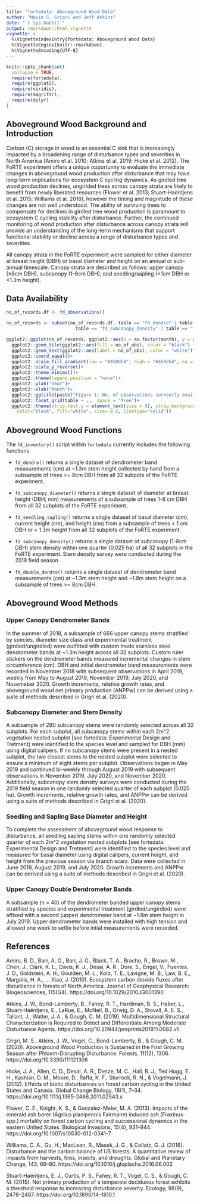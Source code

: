 ---
title: "fortedata: Aboveground Wood Data"
author: "Maxim S. Grigri and Jeff Atkins"
date: "`r Sys.Date()`"
output: rmarkdown::html_vignette
vignette: >
  %\VignetteIndexEntry{fortedata: Aboveground Wood Data}
  %\VignetteEngine{knitr::rmarkdown}
  %\VignetteEncoding{UTF-8}
---

```{r setup, include = FALSE}
knitr::opts_chunk$set(
  collapse = TRUE,
  require(fortedata),
  require(ggplot2),
  require(viridis),
  require(magrittr),
  require(dplyr)
)
```

## Aboveground Wood Background and Introduction

Carbon (C) storage in wood is an essential C sink that is increasingly impacted by a broadening range of disturbance types and severities in North America (Amiro et al. 2010; Atkins et al. 2019; Hicke et al. 2012). The FoRTE experiment offers a unique opportunity to evaluate the immediate changes in aboveground wood production after disturbance that may have long-term implications for ecosystem C cycling dynamics. As girdled tree wood production declines, ungirlded trees across canopy strata are likely to benefit from newly liberated resources (Flower et al. 2013; Stuart-Haëntjens et al. 2015; Williams et al. 2016), however the timing and magnitude of these changes are not well understood. The ability of surviving trees to compensate for declines in girdled tree wood production is paramount to ecosystem C cycling stability after disturbance. Further, the continued monitoring of wood production after disturbance across canopy strata will provide an understanding of the long-term mechanisms that support functional stability or decline across a range of disturbance types and severities.

All canopy strata in the FoRTE experiment were sampled for either diameter at breast height (DBH) or basal diameter and height on an annual or sub-annual timescale. Canopy strata are described as follows: upper canopy (≥8cm DBH), subcanopy (1-8cm DBH), and seedling/sapling (<1cm DBH or <1.3m height). 

## Data Availability

```{r observations, fig.height=8, fig.width=6, echo = FALSE, message=FALSE, warning=FALSE}
no_of_records.df <- fd_observations()

no_of_records <- subset(no_of_records.df, table == "fd_dendro" | table == "fd_subcanopy_diameter" | 
                          table == "fd_subcanopy_density" | table == "fd_seedling_sapling")

ggplot2::ggplot(no_of_records, ggplot2::aes(x = as.factor(month), y = as.integer(year), fill= no_of_obs)) +
  ggplot2::geom_tile(ggplot2::aes(fill = no_of_obs), color = "black") +
  ggplot2::geom_text(ggplot2::aes(label = no_of_obs), color = "white") +
  ggplot2::coord_equal()+
  ggplot2::scale_fill_gradient(low = "#450d54", high = "#450d54", na.value = 'white')+
  ggplot2::scale_y_reverse()+
  ggplot2::theme_minimal()+
  ggplot2::theme(legend.position = "none")+
  ggplot2::ylab("Year")+
  ggplot2::xlab("Month")+
  ggplot2::ggtitle(paste("Figure 1: No. of observations currently available \nin aboveground wood dataset as of:", Sys.Date()))+
  ggplot2::facet_grid(table ~ .,  space = "free")+
  ggplot2::theme(strip.text.y = element_text(size = 9), strip.background = element_rect(
    color="black", fill="white", size= 0.5, linetype="solid"))

```

## Aboveground Wood Functions

The `fd_inventory()` script within `fortedata` currently includes the following functions

* `fd_dendro()` returns a single dataset of dendrometer band measurements (cm) at ~1.3m stem height collected by hand from a subsample of trees >= 8cm DBH from all 32 subpots of the FoRTE experiment. 

* `fd_subcanopy_diameter()` returns a single dataset of diameter at breast height (DBH; mm) measurements of a subsample of trees 1-8 cm DBH from all 32 subplots of the FoRTE experiment. 

* `fd_seedling_sapling()` returns a single dataset of basal diameter (cm), current height (cm), and height (cm) from a subsample of trees < 1 cm DBH or < 1.3m height from all 32 subplots of the FoRTE experiment. 

* `fd_subcanopy_density()` returns a single dataset of subcanopy (1-8cm DBH) stem density within one quarter (0.025 ha) of all 32 subplots in the FoRTE experiment. Stem density survey were conducted during the 2019 field season.

* `fd_double_dendro()` returns a single dataset of dendrometer band measurements (cm) at ~1.3m stem height and ~1.8m stem height on a subsample of trees >= 8cm DBH.

## Aboveground Wood Methods 

### Upper Canopy Dendrometer Bands 

In the summer of 2018, a subsample of 666 upper canopy stems  stratified by species, diameter size class and experimental treatment (girdled/ungirdled) were outfitted with custom made stainless steel dendrometer bands at ~1.3m height across all 32 subplots. Custom ruler stickers on the dendrometer bands measured incremental changes in stem circumference (cm). DBH and initial dendrometer band measurements were recorded in November 2018 with subsequent observations in April 2019, weekly from May to August 2019, November 2019, July 2020, and Novemeber 2020. Growth increments, relative growth rates, and aboveground wood net primary production (ANPPw) can be derived using a suite of methods described in Grigri et al. (2020).

### Subcanopy Diameter and Stem Density

A subsample of 280 subcanopy stems were randomly selected across all 32 subplots. For each subplot, all subcanopy stems within each 2m^2 vegetation nested subplot [see fortedata: Experimental Design and Tretment] were identified to the species level and sampled for DBH (mm) using digital calipers. If no subcanopy stems were present in a nested subplot, the two closest stems to the nested subplot were selected to ensure a minimum of eight stems per subplot. Observations began in May 2019 and continued bi-weekly through August 2019 with subsequent observations in November 2019, July 2020, and November 2020. Additionally, subcanopy stem density surveys were conducted during the 2019 field season in one randomly selected quarter of each subplot (0.025 ha). Growth increments, relative growth rates, and ANPPw can be derived using a suite of methods described in Grigri et al. (2020).

### Seedling and Sapling Base Diameter and Height

To complete the assessment of aboveground wood response to disturbance, all seedling sapling stems within one randomly selected quarter of each 2m^2 vegetation nested subplots [see fortedata: Experimental Design and Tretment] were identified to the species level and measured for basal diameter using digital calipers, current height, and height from the previous season via branch scars. Data were collected in June 2019, August 2019, and July 2020. Growth increments and ANPPw can be derived using a suite of methods described in Grigri et al. (2020).

### Upper Canopy Double Dendrometer Bands

A subsample (n = 40) of the dendrometer banded upper canopy stems stratified by species and experimental treatment (girdled/ungirdled) were affixed with a second (upper) dendrometer band at ~1.8m stem height in July 2019. Upper dendrometer bands were installed with high tension and allowed one week to settle before intial measurements were recorded.

## References 

Amiro, B. D., Barr, A. G., Barr, J. G., Black, T. A., Bracho, R., Brown, M., Chen, J., Clark, K. L., Davis, K. J., Desai, A. R., Dore, S., Engel, V., Fuentes, J. D., Goldstein, A. H., Goulden, M. L., Kolb, T. E., Lavigne, M. B., Law, B. E., Margolis, H. A., … Xiao, J. (2010). Ecosystem carbon dioxide fluxes after disturbance in forests of North America. Journal of Geophysical Research: Biogeosciences, 115(G4). https://doi.org/10.1029/2010JG001390

Atkins, J. W., Bond-Lamberty, B., Fahey, R. T., Hardiman, B. S., Haber, L., Stuart-Haëntjens, E., LaRue, E., McNeil, B., Orwig, D. A., Stovall, A. E. S., Tallant, J., Walter, J. A., & Gough, C. M. (2019). Multidimensional Structural Characterization is Required to Detect and Differentiate Among Moderate Disturbance Agents. https://doi.org/10.20944/preprints201911.0082.v1

Grigri, M. S., Atkins, J. W., Vogel, C., Bond-Lamberty, B., & Gough, C. M. (2020). Aboveground Wood Production Is Sustained in the First Growing Season after Phloem-Disrupting Disturbance. Forests, 11(12), 1306. https://doi.org/10.3390/f11121306

Hicke, J. A., Allen, C. D., Desai, A. R., Dietze, M. C., Hall, R. J., Ted Hogg, E. H., Kashian, D. M., Moore, D., Raffa, K. F., Sturrock, R. N., & Vogelmann, J. (2012). Effects of biotic disturbances on forest carbon cycling in the United States and Canada. Global Change Biology, 18(1), 7–34. https://doi.org/10.1111/j.1365-2486.2011.02543.x

Flower, C. E., Knight, K. S., & Gonzalez-Meler, M. A. (2013). Impacts of the emerald ash borer (Agrilus planipennis Fairmaire) induced ash (Fraxinus spp.) mortality on forest carbon cycling and successional dynamics in the eastern United States. Biological Invasions, 15(4), 931–944. https://doi.org/10.1007/s10530-012-0341-7

Williams, C. A., Gu, H., MacLean, R., Masek, J. G., & Collatz, G. J. (2016). Disturbance and the carbon balance of US forests: A quantitative review of impacts from harvests, fires, insects, and droughts. Global and Planetary Change, 143, 66–80. https://doi.org/10.1016/j.gloplacha.2016.06.002

Stuart-Haëntjens, E. J., Curtis, P. S., Fahey, R. T., Vogel, C. S., & Gough, C. M. (2015). Net primary production of a temperate deciduous forest exhibits a threshold response to increasing disturbance severity. Ecology, 96(9), 2478–2487. https://doi.org/10.1890/14-1810.1


